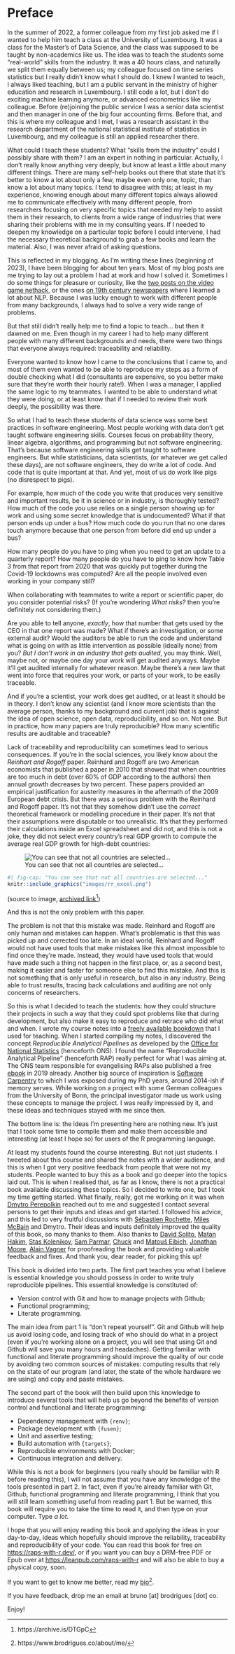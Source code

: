 # Preface {.unnumbered}

In the summer of 2022, a former colleague from my first job asked me if I wanted
to help him teach a class at the University of Luxembourg. It was a class for
the Master's of Data Science, and the class was supposed to be taught by
non-academics like us. The idea was to teach the students some "real-world"
skills from the industry. It was a 40 hours class, and naturally we split them
equally between us; my colleague focused on time series statistics but I really
didn't know what I should do. I knew I wanted to teach, I always liked teaching,
but I am a public servant in the ministry of higher education and research in
Luxembourg. I still code a lot, but I don't do exciting machine learning
anymore, or advanced econometrics like my colleague. Before (re)joining the
public service I was a senior data scientist and then manager in one of the big
four accounting firms. Before that, and this is where my colleague and I met, I
was a research assistant in the research department of the national statistical
institute of statistics in Luxembourg, and my colleague is still an applied
researcher there.

What could I teach these students? What "skills from the industry" could I
possibly share with them? I am an expert in nothing in particular. Actually, I
don’t really know anything very deeply, but know at least a little about many
different things. There are many self-help books out there that state that it’s
better to know a lot about only a few, maybe even only one, topic, than know
a lot about many topics. I tend to disagree with this; at least in my
experience, knowing enough about many different topics always allowed me to
communicate effectively with many different people, from researchers focusing on
very specific topics that needed my help to assist them in their research, to
clients from a wide range of industries that were sharing their problems with me
in my consulting years. If I needed to deepen my knowledge on a particular topic
before I could intervene, I had the necessary theoretical background to grab a
few books and learn the material. Also, I was never afraid of asking questions.

This is reflected in my blogging. As I’m writing these lines (beginning of
2023), I have been blogging for about ten years. Most of my blog posts are me
trying to lay out a problem I had at work and how I solved it. Sometimes I do
some things for pleasure or curiosity, like the [two posts on the video game
nethack](https://www.brodrigues.co/blog/2018-11-03-nethack_analysis/), or the
ones [on 19th century
newspapers](https://www.brodrigues.co/blog/2019-01-04-newspapers/) where I
learned a lot about NLP. Because I was lucky enough to work with different
people from many backgrounds, I always had to solve a very wide range of
problems.

But that still didn’t really help me to find a topic to teach... but then it
dawned on me. Even though in my career I had to help many different people with
many different backgrounds and needs, there were two things that everyone always
required: traceability and reliability.

Everyone wanted to know how I came to the conclusions that I came to, and most
of them even wanted to be able to reproduce my steps as a form of double
checking what I did (consultants are expensive, so you better make sure that
they’re worth their hourly rate!). When I was a manager, I applied the same logic
to my teammates. I wanted to be able to understand what they were doing, or at 
least know that if I needed to review their work deeply, the possibility was there.

So what I had to teach these students of data science was some best practices in
software engineering. Most people working with data don’t get taught software
engineering skills. Courses focus on probability theory, linear algebra,
algorithms, and programming but not software engineering. That's because
software engineering skills get taught to software engineers. But while
statisticians, data scientists, (or whatever we get called these days), are not
software engineers, they do write a lot of code. And code that is quite
important at that. And yet, most of us do work like pigs (no disrespect to
pigs).

For example, how much of the code you write that produces very sensitive and
important results, be it in science or in industry, is thoroughly tested? How
much of the code you use relies on a single person showing up for work and using
some secret knowledge that is undocumented? What if that person ends up under a
bus? How much code do you run that no one dares touch anymore because that one
person from before did end up under a bus?

How many people do you have to ping when you need to get an update to a
quarterly report? How many people do you have to ping to know how Table 3 from
that report from 2020 that was quickly put together during the Covid-19
lockdowns was computed? Are all the people involved even working in your
company still?

When collaborating with teammates to write a report or scientific paper, do you
consider potential risks? (If you're wondering *What risks?* then you’re definitely
not considering them.)

Are you able to tell anyone, *exactly*, how that number that gets used by the
CEO in that one report was made? What if there's an investigation, or some
external audit? Would the auditors be able to run the code and understand what
is going on with as little intervention as possible (ideally none) from you?
*But I don't work in an industry that gets audited*, you may think. Well, maybe
not, or maybe one day your work will get audited anyways. Maybe it'll get
audited internally for whatever reason. Maybe there's a new law that went into
force that requires your work, or parts of your work, to be easily traceable.

And if you're a scientist, your work does get audited, or at least it should be
in theory. I don't know any scientist (and I know more scientists than the
average person, thanks to my background and current job) that is against the
idea of open science, open data, reproducibility, and so on. Not one. But in
practice, how many papers are truly reproducible? How many scientific results
are auditable and traceable? 

Lack of traceability and reproducibility can sometimes lead to serious
consequences. If you’re in the social sciences, you likely know about the
*Reinhart and Rogoff* paper. Reinhard and Rogoff are two American economists
that published a paper in 2010 that showed that when countries are too much in
debt (over 60% of GDP according to the authors) then annual growth decreases by
two percent. These papers provided an empirical justification for austerity
measures in the aftermath of the 2009 European debt crisis. But there was a
serious problem with the Reinhard and Rogoff paper. It’s not that they somehow
didn’t use the *correct* theoretical framework or modelling procedure in their
paper. It’s not that their assumptions were disputable or too unrealistic. It’s
that they performed their calculations inside an Excel spreadsheet and did not,
and this is not a joke, they did not select every country’s real GDP growth to
compute the average real GDP growth for high-debt countries:


::: {.content-hidden when-format="pdf"}
<figure>
    <img src="images/rr_excel.png"
         alt="You can see that not all countries are selected..."></img>
    <figcaption>You can see that not all countries are selected...</figcaption>
</figure>
:::

::: {.content-visible when-format="pdf"}
```r
#| fig-cap: "You can see that not all countries are selected..."
knitr::include_graphics("images/rr_excel.png")
```
:::

(source to image, [archived link](https://archive.is/DTGpC)^[https://archive.is/DTGpC])

And this is not the only problem with this paper.

The problem is not that this mistake was made. Reinhard and Rogoff are only
human and mistakes can happen. What’s problematic is that this was picked up and
corrected too late. In an ideal world, Reinhard and Rogoff would not have used
tools that make mistakes like this almost impossible to find once they’re made.
Instead, they would have used tools that would have made such a thing not happen
in the first place, or, as a second best, making it easier and faster for someone
else to find this mistake. And this is not something that is only useful in
research, but also in any industry. Being able to trust results, tracing back
calculations and auditing are not only concerns of researchers.

So this is what I decided to teach the students: how they could structure their
projects in such a way that they could spot problems like that during
development, but also make it easy to reproduce and retrace who did what and
when. I wrote my course notes into a [freely available
bookdown](https://rap4mads.eu/) that I used for teaching. When I started
compiling my notes, I discovered the concept *Reproducible Analytical Pipelines*
as developed by the [Office for National
Statistics](https://analysisfunction.civilservice.gov.uk/support/reproducible-analytical-pipelines/)
(henceforth ONS). I found the name "Reproducible Analytical Pipeline"
(henceforth RAP) really perfect for what I was aiming at. The ONS team
responsible for evangelising RAPs also published a free
[ebook](https://ukgovdatascience.github.io/rap_companion/) in 2019 already.
Another big source of inspiration is [Software
Carpentry](https://software-carpentry.org/) to which I was exposed during my PhD
years, around 2014-ish if memory serves. While working on a project with some
German colleagues from the University of Bonn, the principal investigator made
us work using these concepts to manage the project. I was really impressed by
it, and these ideas and techniques stayed with me since then.

The bottom line is: the ideas I’m presenting here are nothing new. It’s just
that I took some time to compile them and make them accessible and interesting
(at least I hope so) for users of the R programming language.

At least my students found the course interesting. But not just students. I
tweeted about this course and shared the notes with a wider audience, and this
is when I got very positive feedback from people that were not my students.
People wanted to buy this as a book and go deeper into the topics laid out. This
is when I realised that, as far as I know, there is not a practical book
available discussing these topics. So I decided to write one, but I took my time
getting started. What finally, really, got me working on it was when [Dmytro
Perepolkin](https://github.com/dmi3kno/) reached out to me and suggested I
contact several persons to get their inputs and ideas and get started. I
followed his advice, and this led to very fruitful discussions with [Sébastien
Rochette](https://github.com/statnmap), [Miles
McBain](https://github.com/MilesMcBain) and Dmytro. Their ideas and inputs
definitely improved the quality of this book, so many thanks to them. Also
thanks to [David Solito](https://twitter.com/dsolito), [Matan
Hakim](https://github.com/matanhakim), [Stas
Kolenikov](https://github.com/skolenik), [Sam
Parmar](https://github.com/parmsam), [Chuck](https://github.com/chorgan182) and
[Matouš Eibich](https://github.com/MatousEibich), [Jonathan
Moore](https://github.com/jonathandmoore), [Alain
Vagner](https://github.com/AlainVagner) for proofreading the book and providing
valuable feedback and fixes. And thank you, dear reader, for picking this up!

This book is divided into two parts. The first part teaches you what I believe
is essential knowledge you should possess in order to write truly reproducible
pipelines. This essential knowledge is constituted of:

- Version control with Git and how to manage projects with Github;
- Functional programming;
- Literate programming.

The main idea from part 1 is "don’t repeat yourself". Git and Github will help
us avoid losing code, and losing track of who should do what in a project (even
if you’re working alone on a project, you will see that using Git and Github
will save you many hours and headaches). Getting familiar with functional and
literate programming should improve the quality of our code by avoiding two
common sources of mistakes: computing results that rely on the state of our
program (and later, the state of the whole hardware we are using) and copy and
paste mistakes.

The second part of the book will then build upon this knowledge to introduce
several tools that will help us go beyond the benefits of version control and
functional and literate programming:

- Dependency management with `{renv}`;
- Package development with `{fusen}`;
- Unit and assertive testing;
- Build automation with `{targets}`;
- Reproducible environments with Docker;
- Continuous integration and delivery.

While this is not a book for beginners (you really should be familiar with R
before reading this), I will not assume that you have any knowledge of the tools
presented in part 2. In fact, even if you’re already familiar with Git, Github,
functional programming and literate programming, I think that you will still
learn something useful from reading part 1. But be warned, this book will
require you to take the time to read it, and then type on your computer. Type *a
lot*.

I hope that you will enjoy reading this book and applying the ideas in your
day-to-day, ideas which hopefully should improve the reliability, traceability
and reproducibility of your code. You can read this book for free on
[https://raps-with-r.dev/](https://raps-with-r.dev/), or if you want you can buy
a DRM-free PDF or Epub over at
[https://leanpub.com/raps-with-r](https://leanpub.com/raps-with-r) and will also
be able to buy a physical copy, soon.

If you want to get to know me better, read my
[bio](https://www.brodrigues.co/about/me/)^[https://www.brodrigues.co/about/me/].

If you have feedback, drop me an email at bruno [at] brodrigues [dot] co.

Enjoy!
